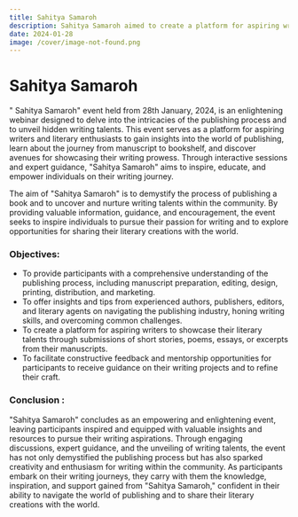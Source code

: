 ```yaml
---
title: Sahitya Samaroh
description: Sahitya Samaroh aimed to create a platform for aspiring writers to showcase their literary talents through submissions of short stories, poems, essays, or excerpts from their manuscripts.
date: 2024-01-28
image: /cover/image-not-found.png
---
```


# Sahitya Samaroh

" Sahitya Samaroh" event held from 28th January, 2024, is an enlightening webinar designed to delve into the intricacies of the publishing process and to unveil hidden writing talents. This event serves as a platform for aspiring writers and literary enthusiasts to gain insights into the world of publishing, learn about the journey from manuscript to bookshelf, and discover avenues for showcasing their writing prowess. Through interactive sessions and expert guidance, "Sahitya Samaroh" aims to inspire, educate, and empower individuals on their writing journey.

The aim of "Sahitya Samaroh" is to demystify the process of publishing a book and to uncover and nurture writing talents within the community. By providing valuable information, guidance, and encouragement, the event seeks to inspire individuals to pursue their passion for writing and to explore opportunities for sharing their literary creations with the world.

### Objectives:
- To provide participants with a comprehensive understanding of the publishing process, including manuscript preparation, editing, design, printing, distribution, and marketing.
- To offer insights and tips from experienced authors, publishers, editors, and literary agents on navigating the publishing industry, honing writing skills, and overcoming common challenges.
- To create a platform for aspiring writers to showcase their literary talents through submissions of short stories, poems, essays, or excerpts from their manuscripts.
- To facilitate constructive feedback and mentorship opportunities for participants to receive guidance on their writing projects and to refine their craft.

### Conclusion :
"Sahitya Samaroh" concludes as an empowering and enlightening event, leaving participants inspired and equipped with valuable insights and resources to pursue their writing aspirations. Through engaging discussions, expert guidance, and the unveiling of writing talents, the event has not only demystified the publishing process but has also sparked creativity and enthusiasm for writing within the community. As participants embark on their writing journeys, they carry with them the knowledge, inspiration, and support gained from "Sahitya Samaroh," confident in their ability to navigate the world of publishing and to share their literary creations with the world.